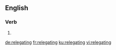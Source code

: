 ==English==

===Verb===
{{head|en|present participle}}

# {{present participle of|relegate|lang=en}}

[[de:relegating]]
[[fr:relegating]]
[[ku:relegating]]
[[vi:relegating]]